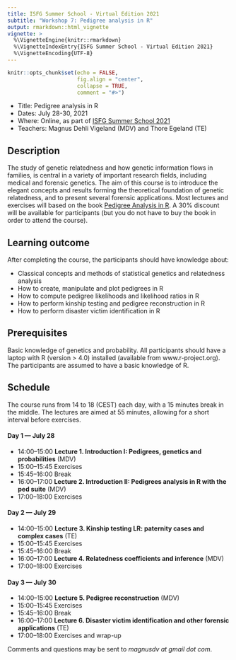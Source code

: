 ```yaml
---
title: ISFG Summer School - Virtual Edition 2021
subtitle: "Workshop 7: Pedigree analysis in R"
output: rmarkdown::html_vignette
vignette: >
  %\VignetteEngine{knitr::rmarkdown}
  %\VignetteIndexEntry{ISFG Summer School - Virtual Edition 2021}
  %\VignetteEncoding{UTF-8}
---
```


```r
knitr::opts_chunk$set(echo = FALSE, 
                      fig.align = "center",
                      collapse = TRUE,
                      comment = "#>")
```

* Title: Pedigree analysis in R
* Dates: July 28-30, 2021
* Where: Online, as part of [ISFG Summer School 2021](https://isfgsummerschool.events.idloom.com/virtual-edition-2021)
* Teachers: Magnus Dehli Vigeland (MDV) and Thore Egeland (TE)

## Description
The study of genetic relatedness and how genetic information flows in families, is central in a variety of important research fields, including medical and forensic genetics. The aim of this course is to introduce the elegant concepts and results forming the theoretical foundation of genetic relatedness, and to present several forensic applications. Most lectures and exercises will based on the book [Pedigree Analysis in R](https://www.elsevier.com/books/pedigree-analysis-in-r/vigeland/978-0-12-824430-2). A 30% discount will be available for participants (but you do not have to buy the book in order to attend the course).

## Learning outcome
After completing the course, the participants should have knowledge about:

* Classical concepts and methods of statistical genetics and relatedness analysis
* How to create, manipulate and plot pedigrees in R
* How to compute pedigree likelihoods and likelihood ratios in R 
* How to perform kinship testing and pedigree reconstruction in R
* How to perform disaster victim identification in R

## Prerequisites
Basic knowledge of genetics and probability. All participants should have a laptop with R (version > 4.0) installed (available from www.r-project.org). The participants are assumed to have a basic knowledge of R.

## Schedule
The course runs from 14 to 18 (CEST) each day, with a 15 minutes break in the middle. The lectures are aimed at 55 minutes, allowing for a short interval before exercises.

#### Day 1 — July 28
* 14:00–15:00 **Lecture 1. Introduction I: Pedigrees, genetics and probabilities** (MDV)
* 15:00–15:45 Exercises
* 15:45–16:00 Break
* 16:00–17:00 **Lecture 2. Introduction II: Pedigrees analysis in R with the ped suite** (MDV)
* 17:00–18:00 Exercises

#### Day 2 — July 29
* 14:00–15:00 **Lecture 3. Kinship testing LR: paternity cases and complex cases** (TE)
* 15:00–15:45 Exercises
* 15:45–16:00 Break
* 16:00–17:00 **Lecture 4. Relatedness coefficients and inference** (MDV)
* 17:00–18:00 Exercises

#### Day 3 — July 30
* 14:00–15:00 **Lecture 5. Pedigree reconstruction** (MDV)
* 15:00–15:45 Exercises
* 15:45–16:00 Break
* 16:00–17:00 **Lecture 6. Disaster victim identification and other forensic applications** (TE)
* 17:00–18:00 Exercises and wrap-up
  
  
Comments and questions may be sent to *magnusdv at gmail dot com*.
